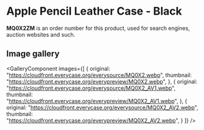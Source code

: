 
# Apple Pencil Leather Case - Black

<Callout type='info' emoji='👉🏻'>**MQ0X2ZM** is an order number for this product, used for search engines, auction websites and such.</Callout>

## Image gallery

<GalleryComponent
    images={[
      {
        original: "https://cloudfront.everycase.org/everysource/MQ0X2.webp",
        thumbnail: "https://cloudfront.everycase.org/everypreview/MQ0X2.webp",
      },
      {
        original: "https://cloudfront.everycase.org/everysource/MQ0X2_AV1.webp",
        thumbnail: "https://cloudfront.everycase.org/everypreview/MQ0X2_AV1.webp",
      },
      {
        original: "https://cloudfront.everycase.org/everysource/MQ0X2_AV2.webp",
        thumbnail: "https://cloudfront.everycase.org/everypreview/MQ0X2_AV2.webp",
      }
    ]}
  />
